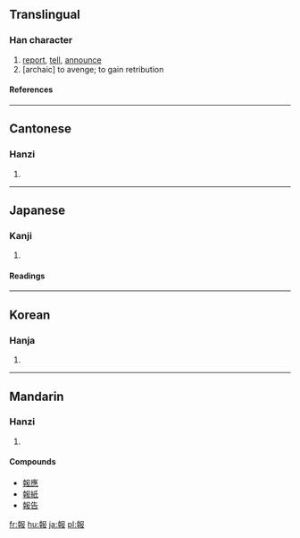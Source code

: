 {{see|报}}

==Translingual==
===Han character===
{{Han char|rn=32|rad=土|as=09|sn=12|four=4744<sub>7</sub>|canj=土十尸中水 (GJSLE)}}
# [[report]], [[tell]], [[announce]]
# [archaic] to avenge; to gain retribution

====References====
{{Han ref|kx=0234.050|dkj=05275|dj=0471.130|hdz=10466.040|uh=5831|ud=22577|bh=B3F8|bd=46072}}
----

==Cantonese==
===Hanzi===
{{yue-hanzi|jyut=|y=bou3}}
# {{defn|Cantonese}}
----
==Japanese==
===Kanji===
{{ja-kanji|grade=5|rs=土09}}
# {{defn|Japanese}}
====Readings====
{{ja-readings|on=[[ほう]] (hō)|kun=[[しらせる]] (shiraseru), [[むくいる]] (mukuiru)}}
----
==Korean==
===Hanja===
{{ko-hanja|hangeul=[[보]], [[부]]|rv=bo, bu|mr=po, pu}}
# {{defn|Korean}}
----
==Mandarin==
===Hanzi===
{{cmn-hanzi|sim=报|pin=[[bào]] ([[bao4]])|wg=pao<sup>4</sup>}}
# {{defn|Mandarin}}

====Compounds====
{{top2}}
*[[報應]]
*[[報紙]]
*[[報告]]

[[fr:報]]
[[hu:報]]
[[ja:報]]
[[pl:報]]